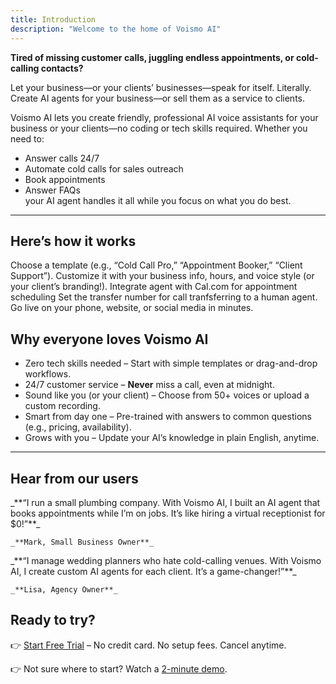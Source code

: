 ```yaml
---
title: Introduction
description: "Welcome to the home of Voismo AI"
---
```


**Tired of missing customer calls, juggling endless appointments, or cold-calling contacts?**

Let your business—or your clients’ businesses—speak for itself. Literally.  
Create AI agents for your business—or sell them as a service to clients.

<Note>
Voismo AI lets you create friendly, professional AI voice assistants for your business or your clients—no coding or tech skills required. Whether you need to:

- Answer calls 24/7  
- Automate cold calls for sales outreach  
- Book appointments  
- Answer FAQs  
your AI agent handles it all while you focus on what you do best.

</Note>

---
## Here’s how it works

<Steps>
  <Step title="First Step">
    Choose a template (e.g., “Cold Call Pro,” “Appointment Booker,” “Client Support”).  
  </Step>
  <Step title="Second Step">
    Customize it with your business info, hours, and voice style (or your client’s branding!).  
  </Step>
  <Step title="Third Step">
    Integrate agent with Cal.com for appointment scheduling  
  </Step>
  <Step title="Four Step">
    Set the transfer number for call tranfsferring to a human agent.
  </Step>
  <Step title="Five Step">
    Go live on your phone, website, or social media in minutes.
  </Step>
</Steps>

## Why everyone loves Voismo AI

- Zero tech skills needed – Start with simple templates or drag-and-drop workflows.  
- 24/7 customer service – **Never** miss a call, even at midnight.  
- Sound like you (or your client) – Choose from 50+ voices or upload a custom recording.  
- Smart from day one – Pre-trained with answers to common questions (e.g., pricing, availability).  
- Grows with you – Update your AI’s knowledge in plain English, anytime. 

---
## Hear from our users

<CardGroup cols={1}>
  <Card>
    _**“I run a small plumbing company. With Voismo AI, I built an AI agent that books appointments while I’m on jobs. It’s like hiring a virtual receptionist for $0!”**_
    
    _**Mark, Small Business Owner**_
  </Card>
  <Card>
    _**“I manage wedding planners who hate cold-calling venues. With Voismo AI, I create custom AI agents for each client. It’s a game-changer!”**_
    
    _**Lisa, Agency Owner**_
  </Card>
</CardGroup>


## Ready to try?

👉 [Start Free Trial](https://voismoai.com) – No credit card. No setup fees. Cancel anytime.

👉 Not sure where to start? Watch a [2-minute demo](https://voismoai.com).